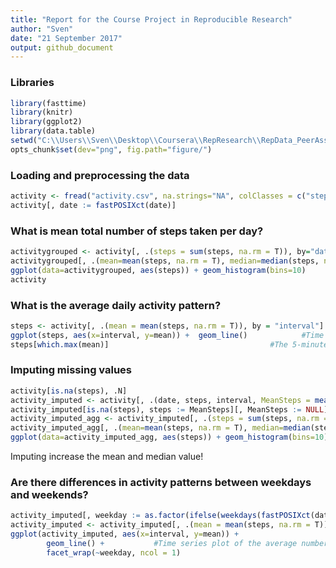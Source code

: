 ```yaml
---
title: "Report for the Course Project in Reproducible Research"
author: "Sven"
date: "21 September 2017"
output: github_document
---
```


### Libraries
```r
library(fasttime)
library(knitr)
library(ggplot2)
library(data.table)
setwd("C:\\Users\\Sven\\Desktop\\Coursera\\RepResearch\\RepData_PeerAssessment1\\")
opts_chunk$set(dev="png", fig.path="figure/")
```

### Loading and preprocessing the data
```r
activity <- fread("activity.csv", na.strings="NA", colClasses = c("steps" = "double"))   #read data
activity[, date := fastPOSIXct(date)]                                                    #convert to date
```


### What is mean total number of steps taken per day?
```r
activitygrouped <- activity[, .(steps = sum(steps, na.rm = T)), by="date"]             #aggregate by day
activitygrouped[, .(mean=mean(steps, na.rm = T), median=median(steps, na.rm = T))]     #Calculate and report the mean and median total number of steps taken per day
ggplot(data=activitygrouped, aes(steps)) + geom_histogram(bins=10)                     #Histogram of the total number of steps taken each day
activity
```

### What is the average daily activity pattern?
```r
steps <- activity[, .(mean = mean(steps, na.rm = T)), by = "interval"]
ggplot(steps, aes(x=interval, y=mean)) +  geom_line()            #Time series plot of the average number of steps taken
steps[which.max(mean)]                                    #The 5-minute interval that, on average, contains the maximum number of steps
```


### Imputing missing values
```r
activity[is.na(steps), .N]                                                              # Total Number of rows with missing values
activity_imputed <- activity[, .(date, steps, interval, MeanSteps = mean(steps, na.rm = T)), by=.(week = data.table::week(date))]    # calculate mean of week
activity_imputed[is.na(steps), steps := MeanSteps][, MeanSteps := NULL]                 # replace missing values with mean 
activity_imputed_agg <- activity_imputed[, .(steps = sum(steps, na.rm = T)), by="date"]     # aggregate by day
activity_imputed_agg[, .(mean=mean(steps, na.rm = T), median=median(steps, na.rm = T))]     # Calculate and report the mean and median total number of steps taken per day
ggplot(data=activity_imputed_agg, aes(steps)) + geom_histogram(bins=10)                     # Histogram of the total number of steps taken each day
```

Imputing increase the mean and median value!


### Are there differences in activity patterns between weekdays and weekends?
```r
activity_imputed[, weekday := as.factor(ifelse(weekdays(fastPOSIXct(date)) %in% c("Samstag", "Sonntag"), "weekend", "weekday"))]
activity_imputed <- activity_imputed[, .(mean = mean(steps, na.rm = T)), by = c("weekday","interval")]
ggplot(activity_imputed, aes(x=interval, y=mean)) +  
        geom_line() +           #Time series plot of the average number of steps taken
        facet_wrap(~weekday, ncol = 1)
```

